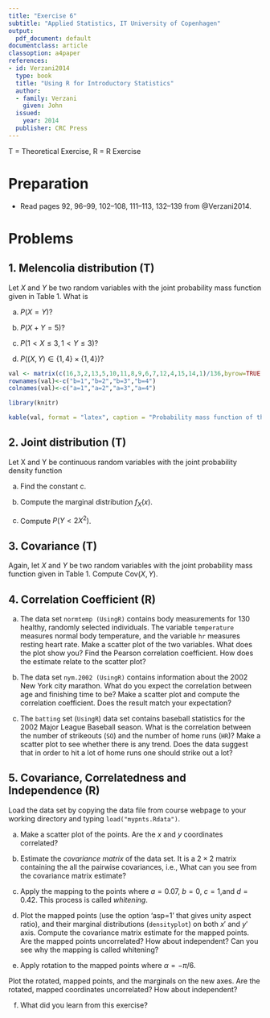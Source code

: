 ---
title: "Exercise 6"
subtitle: "Applied Statistics, IT University of Copenhagen"
output:
  pdf_document: default
documentclass: article
classoption: a4paper
references:
- id: Verzani2014
  type: book
  title: "Using R for Introductory Statistics"
  author:
  - family: Verzani
    given: John
  issued:
    year: 2014
  publisher: CRC Press
---

T = Theoretical Exercise, R = R Exercise

# Preparation

* Read pages 92, 96--99, 102--108, 111--113, 132--139 from @Verzani2014.

# Problems

## 1. Melencolia distribution (T)

Let $X$ and $Y$ be two random variables with the joint probability mass function given in Table 1. What is

(a) $P(X=Y)$?

(b) $P(X+Y=5)$?

(c) $P(1<X \leq 3, 1< Y \leq 3)$?

(d) $P((X,Y) \in \{1,4\} \times \{ 1,4\})$?

```{r, echo=FALSE}
val <- matrix(c(16,3,2,13,5,10,11,8,9,6,7,12,4,15,14,1)/136,byrow=TRUE,nrow=4)
rownames(val)<-c("b=1","b=2","b=3","b=4")
colnames(val)<-c("a=1","a=2","a=3","a=4")

library(knitr)

kable(val, format = "latex", caption = "Probability mass function of the Melencolia distribution.") 
```

## 2. Joint distribution (T)

Let X and Y be continuous random variables with the joint probability density function
\begin{equation}
  f(x,y)=\left\{\begin{tabular}{ll} $cx+1$ & if $x,y\geq0,x+y<1$ \\ 0 & otherwise. \end{tabular}\right.
\end{equation}

(a) Find the constant c. 

(b) Compute the marginal distribution $f_X(x)$.

(c) Compute $P(Y<2X^2)$.

## 3. Covariance (T)

Again, let $X$ and $Y$ be two random variables with the joint probability mass function given in Table 1. Compute $\mathrm{Cov}(X,Y)$.

## 4. Correlation Coefficient (R)

(a) The data set `normtemp (UsingR)` contains body measurements for 130 healthy, randomly selected individuals. The variable `temperature` measures normal body temperature, and the variable `hr` measures resting heart rate. Make a scatter plot of the two variables. What does the plot show you? Find the Pearson correlation coefficient. How does the estimate relate to the scatter plot?

(b) The data set `nym.2002 (UsingR)` contains information about the 2002 New York city marathon. What do you expect the correlation between age and finishing time to be? Make a scatter plot and compute the correlation coefficient. Does the result match your expectation? 

(c) The `batting` set (`UsingR`) data set contains baseball statistics for the 2002 Major League Baseball season. What is the correlation between the number of strikeouts (`SO`) and the number of home runs (`HR`)? Make a scatter plot to see whether there is any trend. Does the data suggest that in order to hit a lot of home runs one should strike out a lot?

## 5. Covariance, Correlatedness and Independence (R)

Load the data set by copying the data file from course webpage to your working directory and typing `load("mypnts.Rdata")`. 

(a) Make a scatter plot of the points. Are the $x$ and $y$ coordinates correlated?

(b) Estimate the *covariance matrix* of the data set. It is a $2 \times 2$ matrix containing the all the pairwise covariances, i.e., 
\begin{equation}
\mathbf{C} = 
\begin{pmatrix} \mathrm{Cov}(X,X)\quad \mathrm{Cov}(X,Y)\\
                \mathrm{Cov}(Y,X)\quad \mathrm{Cov}(Y,Y)
\end{pmatrix}
\end{equation}
What can you see from the covariance matrix estimate?

(c) Apply the mapping
\begin{equation}
x' = a x + b y \quad \text{and} \quad y'=c x + d y,
\end{equation}
to the points where $a=0.07$, $b=0$, $c=1$,and $d=0.42$. This process is called *whitening*. 

(d) Plot the mapped points (use the option 'asp=1' that gives unity aspect ratio), and their marginal distributions (`densityplot`) on both $x'$ and $y'$ axis. Compute the covariance matrix estimate for the mapped points. Are the mapped points uncorrelated? How about independent? Can you see why the mapping is called whitening?

(e) Apply rotation to the mapped points 
\begin{equation}
x'' = cos(\alpha) x' - sin(\alpha) y' \quad \text{and} \quad y''=sin(\alpha) x' +  cos(\alpha)y',
\end{equation}
where $\alpha=-\pi/6$.

Plot the rotated, mapped points, and the marginals on the new axes. Are the rotated, mapped coordinates uncorrelated? How about independent? 

(f) What did you learn from this exercise?
